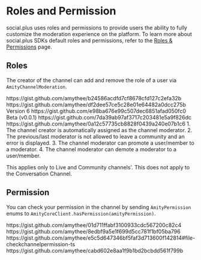 # Roles and Permission

social.plus uses roles and permissions to provide users the ability to fully customize the moderation experience on the platform. To learn more about social.plus SDKs default roles and permissions, refer to the [Roles & Permissions](../../core-concepts/user/user-permission.md) page.

## Roles

The creator of the channel can add and remove the role of a user via `AmityChannelModeration`.

<Tabs>
  <Tab title="iOS">
    <CodeGroup>
      <CodeBlock>
        https://gist.github.com/amythee/b24586acdfd7cf8678cfd127c2efa32b
      </CodeBlock>
    </CodeGroup>
  </Tab>
  <Tab title="Android">
    <CodeGroup>
      <CodeBlock>
        https://gist.github.com/amythee/df2dee57ce5c28e01e64482a0dcc275b
      </CodeBlock>
    </CodeGroup>
  </Tab>
  <Tab title="TypeScript">
    Version 6
    <CodeGroup>
      <CodeBlock>
        https://gist.github.com/e98ba676e99c507dec6851afad050fc0
      </CodeBlock>
    </CodeGroup>
    Beta (v0.0.1)
    <CodeGroup>
      <CodeBlock>
        https://gist.github.com/7da39ab97af3717c203481e5a9f826dc
      </CodeBlock>
    </CodeGroup>
  </Tab>
  <Tab title="Flutter">
    <CodeGroup>
      <CodeBlock>
        https://gist.github.com/amythee/0a12c57735cb8828f0439a240e07b1c6
      </CodeBlock>
    </CodeGroup>
  </Tab>
</Tabs>

<Info>
1. The channel creator is automatically assigned as the channel moderator.
2. The previous/last moderator is not allowed to leave a community and an error is displayed.
3. The channel moderator can promote a user/member to a moderator.
4. The channel moderator can demote a moderator to a user/member.

This applies only to Live and Community channels'. This does not apply to the Conversation Channel.
</Info>

## Permission

You can check your permission in the channel by sending `AmityPermission` enums to `AmityCoreClient.hasPermission(amityPermission)`.

<Tabs>
  <Tab title="iOS">
    <CodeGroup>
      <CodeBlock>
        https://gist.github.com/amythee/01d711ffabf3100933cdc567200c82c4
      </CodeBlock>
    </CodeGroup>
  </Tab>
  <Tab title="Android">
    <CodeGroup>
      <CodeBlock>
        https://gist.github.com/amythee/8edbf9a5e1f699d5cc781f1bf05ba796
      </CodeBlock>
    </CodeGroup>
  </Tab>
  <Tab title="TypeScript">
    <CodeGroup>
      <CodeBlock>
        https://gist.github.com/amythee/e5c5d647346bf5faf3d713600f142814#file-checkchannelpermission-ts
      </CodeBlock>
    </CodeGroup>
  </Tab>
  <Tab title="Flutter">
    <CodeGroup>
      <CodeBlock>
        https://gist.github.com/amythee/cabd602e8aa1f9b1bd2bcbdd561f799b
      </CodeBlock>
    </CodeGroup>
  </Tab>
</Tabs>